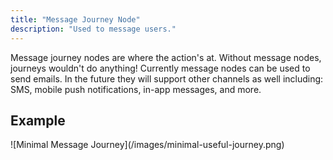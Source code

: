 ```yaml
---
title: "Message Journey Node"
description: "Used to message users."
---
```


Message journey nodes are where the action's at. Without message nodes, journeys wouldn't do anything! Currently message nodes can be used to send emails. In the future they will support other channels as well including: SMS, mobile push notifications, in-app messages, and more.

## Example

<Frame>
![Minimal Message Journey](/images/minimal-useful-journey.png)
</Frame>
